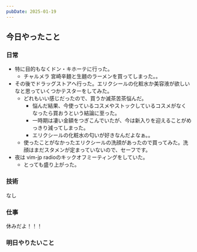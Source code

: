 ```yaml
---
pubDate: 2025-01-19
---
```



## 今日やったこと

### 日常

- 特に目的もなくドン・キホーテに行った。
	- チャルメラ 宮崎辛麺と生麺のラーメンを買ってしまった。。
- その後でドラッグストアへ行った。エリクシールの化粧水か美容液が欲しいなと思っていくつかテスターをしてみた。
	- どれもいい感じだったので、買うか滅茶苦茶悩んだ。
		- 悩んだ結果、今使っているコスメやストックしているコスメがなくなったら買おうという結論に至った。
		- 一時期は凄い金額をつぎこんでいたが、今は新入りを迎えることがめっきり減ってしまった。
		- エリクシールの化粧水の匂いが好きなんだよなぁ。。
	- 使ったことがなかったエリクシールの洗顔があったので買ってみた。洗顔はまだスタメンが定まっていないので、セーフです。
- 夜は vim-jp radioのキックオフミーティングをしていた。
	- とっても盛り上がった。

### 技術

なし

### 仕事

休みだよ！！！

### 明日やりたいこと

